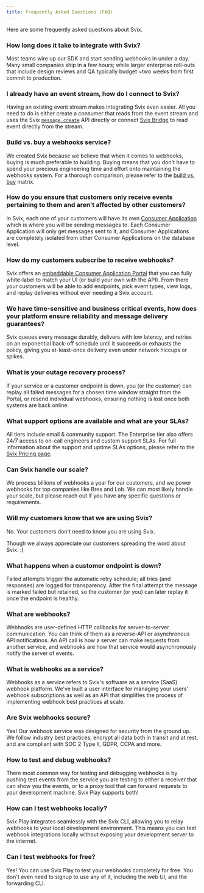 ```yaml
---
title: Frequently Asked Questions (FAQ)
---
```


Here are some frequently asked questions about Svix.

### How long does it take to integrate with Svix?

Most teams wire up our SDK and start sending webhooks in under a day. Many small companies ship in a few hours; while larger enterprise roll-outs that include design reviews and QA typically budget ~two weeks from first commit to production.

### I already have an event stream, how do I connect to Svix?

Having an existing event stream makes integrating Svix even easier. All you need to do is either create a consumer that reads from the event stream and uses the Svix [`message.create`](https://api.svix.com/docs#tag/Message/operation/v1.message.create) API directly or connect [Svix Bridge](/sending-messages-with-bridge) to read event directly from the stream.

### Build vs. buy a webhooks service?

We created Svix because we believe that when it comes to webhooks, buying is much
preferable to building. Buying means that you don't have to spend your precious
engineering time and effort onto maintaining the webhooks system. For a thorough
comparison, please refer to the <a className="underline" href="https://www.svix.com/build-vs-buy/">build vs. buy</a> matrix.

### How do you ensure that customers only receive events pertaining to them and aren't affected by other customers?

In Svix, each one of your customers will have its own [Consumer Application](/overview#consumer-applications) which is where you will be sending messages to. Each Consumer Application will only get messages sent to it, and Consumer Applications are completely isolated from other Consumer Applications on the database level.

### How do my customers subscribe to receive webhooks?

Svix offers an [embeddable Consumer Application Portal](https://www.svix.com/application-portal/) that you can fully white-label to match your UI (or build your own with the API).
From there your customers will be able to add endpoints, pick event types, view logs, and replay deliveries without ever needing a Svix account.

### We have time-sensitive and business critical events, how does your platform ensure reliability and message delivery guarantees?

Svix queues every message durably, delivers with low latency, and retries on an exponential back-off schedule until it succeeds or exhausts the policy, giving you at-least-once delivery even under network hiccups or spikes.

### What is your outage recovery process?

If your service or a customer endpoint is down, you (or the customer) can replay all failed messages for a chosen time window straight from the Portal, or resend individual webhooks, ensuring nothing is lost once both systems are back online.

### What support options are available and what are your SLAs?

All tiers include email & community support. The Enterprise tier also offers 24/7 access to on-call engineers and custom support SLAs.
For full information about the support and uptime SLAs options, please refer to the [Svix Pricing page](https://www.svix.com/pricing/).

### Can Svix handle our scale?

We process billions of webhooks a year for our customers, and we power webhooks for top companies like Brex and Lob. We can most likely handle your scale, but please reach out if you have any specific questions or requirements.

### Will my customers know that we are using Svix?

No. Your customers don't need to know you are using Svix.

Though we always appreciate our customers spreading the word about Svix. :)

### What happens when a customer endpoint is down?

Failed attempts trigger the automatic retry schedule; all tries (and responses) are logged for transparency. After the final attempt the message is marked failed but retained, so the customer (or you) can later replay it once the endpoint is healthy.

### What are webhooks?

Webhooks are user-defined HTTP callbacks for server-to-server communication. You can think of them as a reverse-API or asynchronous API notificatinos. An API call is how a server can make requests from another service, and webhooks are how that service would asynchronously notify the server of events.


### What is webhooks as a service?

Webhooks as a service refers to Svix's software as a service (SaaS) webhook platform. We've built a user interface for managing your users' webhook subscriptions as well as an API that simplifies the process of implementing webhook best practices at scale.

### Are Svix webhooks secure?

Yes! Our webhook service was designed for security from the ground up. We follow industry best practices, encrypt all data both in transit and at rest, and are compliant with SOC 2 Type II, GDPR, CCPA and more.


### How to test and debug webhooks?

There most common way for testing and debugging webhooks is by pushing test events from the service you are testing to either a receiver that can show you the events, or to a proxy tool that can forward requests to your development machine. Svix Play supports both!


### How can I test webhooks locally?

Svix Play integrates seamlessly with the Svix CLI, allowing you to relay webhooks to your local development environment. This means you can test webhook integrations locally without exposing your development server to the internet.

### Can I test webhooks for free?

Yes! You can use Svix Play to test your webhooks completely for free. You don't even need to signup to use any of it, including the web UI, and the forwarding CLI.
